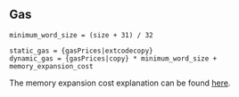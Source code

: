 ## Gas

    minimum_word_size = (size + 31) / 32

    static_gas = {gasPrices|extcodecopy}
    dynamic_gas = {gasPrices|copy} * minimum_word_size + memory_expansion_cost

The memory expansion cost explanation can be found [here](/about#memoryexpansion).
